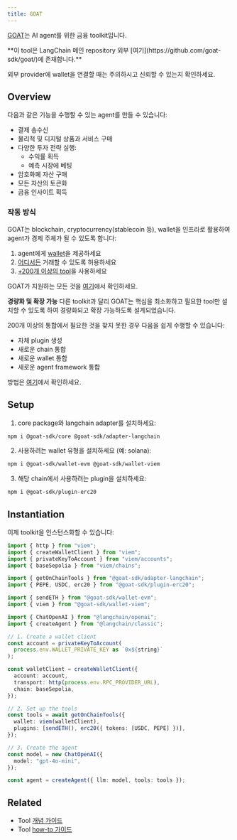 ```yaml
---
title: GOAT
---
```


[GOAT](https://github.com/goat-sdk/goat)는 AI agent를 위한 금융 toolkit입니다.

<Warning>
**이 tool은 LangChain 메인 repository 외부 [여기](https://github.com/goat-sdk/goat/)에 존재합니다.**

외부 provider에 wallet을 연결할 때는 주의하시고 신뢰할 수 있는지 확인하세요.
</Warning>

## Overview

다음과 같은 기능을 수행할 수 있는 agent를 만들 수 있습니다:

- 결제 송수신
- 물리적 및 디지털 상품과 서비스 구매
- 다양한 투자 전략 실행:
  - 수익률 획득
  - 예측 시장에 베팅
- 암호화폐 자산 구매
- 모든 자산의 토큰화
- 금융 인사이트 획득

### 작동 방식

GOAT는 blockchain, cryptocurrency(stablecoin 등), wallet을 인프라로 활용하여 agent가 경제 주체가 될 수 있도록 합니다:

1. agent에게 [wallet](https://github.com/goat-sdk/goat/tree/main#chains-and-wallets)을 제공하세요
2. [어디서든](https://github.com/goat-sdk/goat/tree/main#chains-and-wallets) 거래할 수 있도록 허용하세요
3. [+200개 이상의 tool](https://github.com/goat-sdk/goat/tree/main#tools)을 사용하세요

GOAT가 지원하는 모든 것을 [여기](https://github.com/goat-sdk/goat/tree/main#chains-and-wallets)에서 확인하세요.

**경량화 및 확장 가능**
다른 toolkit과 달리 GOAT는 핵심을 최소화하고 필요한 tool만 설치할 수 있도록 하여 경량화되고 확장 가능하도록 설계되었습니다.

200개 이상의 통합에서 필요한 것을 찾지 못한 경우 다음을 쉽게 수행할 수 있습니다:

- 자체 plugin 생성
- 새로운 chain 통합
- 새로운 wallet 통합
- 새로운 agent framework 통합

방법은 [여기](https://github.com/goat-sdk/goat/tree/main#-contributing)에서 확인하세요.

## Setup

1. core package와 langchain adapter를 설치하세요:

```bash
npm i @goat-sdk/core @goat-sdk/adapter-langchain
```

2. 사용하려는 wallet 유형을 설치하세요 (예: solana):

```bash
npm i @goat-sdk/wallet-evm @goat-sdk/wallet-viem
```

3. 해당 chain에서 사용하려는 plugin을 설치하세요:

```bash
npm i @goat-sdk/plugin-erc20
```

## Instantiation

이제 toolkit을 인스턴스화할 수 있습니다:

```typescript
import { http } from "viem";
import { createWalletClient } from "viem";
import { privateKeyToAccount } from "viem/accounts";
import { baseSepolia } from "viem/chains";

import { getOnChainTools } from "@goat-sdk/adapter-langchain";
import { PEPE, USDC, erc20 } from "@goat-sdk/plugin-erc20";

import { sendETH } from "@goat-sdk/wallet-evm";
import { viem } from "@goat-sdk/wallet-viem";

import { ChatOpenAI } from "@langchain/openai";
import { createAgent } from "@langchain/classic";

// 1. Create a wallet client
const account = privateKeyToAccount(
  process.env.WALLET_PRIVATE_KEY as `0x${string}`
);

const walletClient = createWalletClient({
  account: account,
  transport: http(process.env.RPC_PROVIDER_URL),
  chain: baseSepolia,
});

// 2. Set up the tools
const tools = await getOnChainTools({
  wallet: viem(walletClient),
  plugins: [sendETH(), erc20({ tokens: [USDC, PEPE] })],
});

// 3. Create the agent
const model = new ChatOpenAI({
  model: "gpt-4o-mini",
});

const agent = createAgent({ llm: model, tools: tools });
```

## Related

- Tool [개념 가이드](/oss/concepts/#tools)
- Tool [how-to 가이드](/oss/langchain/tools)